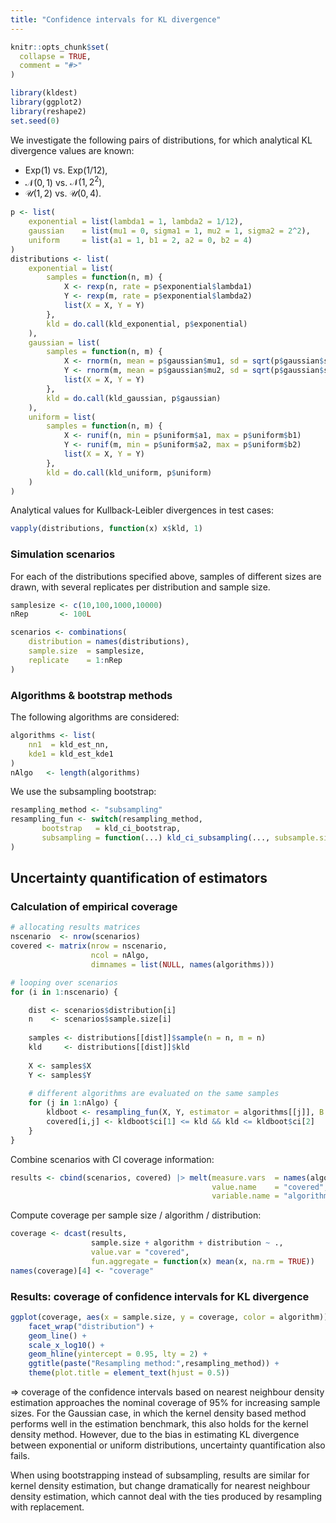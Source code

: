 ```yaml
---
title: "Confidence intervals for KL divergence"
---
```


```r
knitr::opts_chunk$set(
  collapse = TRUE,
  comment = "#>"
)
```

```r
library(kldest)
library(ggplot2)
library(reshape2)
set.seed(0)
```

We investigate the following pairs of distributions,
for which analytical KL divergence values are known:

* $\text{Exp}(1)$ vs. $\text{Exp}(1/12)$,
* $\mathcal{N}(0,1)$ vs. $\mathcal{N}(1,2^2)$,
* $\mathcal{U}(1,2)$ vs. $\mathcal{U}(0,4)$.

```r
p <- list(
    exponential = list(lambda1 = 1, lambda2 = 1/12),
    gaussian    = list(mu1 = 0, sigma1 = 1, mu2 = 1, sigma2 = 2^2),
    uniform     = list(a1 = 1, b1 = 2, a2 = 0, b2 = 4)
)
distributions <- list(
    exponential = list(
        samples = function(n, m) {
            X <- rexp(n, rate = p$exponential$lambda1)
            Y <- rexp(m, rate = p$exponential$lambda2)
            list(X = X, Y = Y)
        },
        kld = do.call(kld_exponential, p$exponential)
    ),
    gaussian = list(
        samples = function(n, m) {
            X <- rnorm(n, mean = p$gaussian$mu1, sd = sqrt(p$gaussian$sigma1))
            Y <- rnorm(m, mean = p$gaussian$mu2, sd = sqrt(p$gaussian$sigma2))
            list(X = X, Y = Y)
        },
        kld = do.call(kld_gaussian, p$gaussian)
    ),
    uniform = list( 
        samples = function(n, m) {
            X <- runif(n, min = p$uniform$a1, max = p$uniform$b1)
            Y <- runif(m, min = p$uniform$a2, max = p$uniform$b2)
            list(X = X, Y = Y)
        },
        kld = do.call(kld_uniform, p$uniform)
    )
)
```

Analytical values for Kullback-Leibler divergences in test cases:

```r
vapply(distributions, function(x) x$kld, 1)
```

### Simulation scenarios

For each of the distributions specified above, samples of different sizes are 
drawn, with several replicates per distribution and sample size.

```r
samplesize <- c(10,100,1000,10000)
nRep       <- 100L

scenarios <- combinations(
    distribution = names(distributions),
    sample.size  = samplesize,
    replicate    = 1:nRep
)
```

### Algorithms & bootstrap methods

The following algorithms are considered:

```r
algorithms <- list(
    nn1  = kld_est_nn,
    kde1 = kld_est_kde1
)
nAlgo   <- length(algorithms)
```

We use the subsampling bootstrap:

```r
resampling_method <- "subsampling"
resampling_fun <- switch(resampling_method,
       bootstrap   = kld_ci_bootstrap,
       subsampling = function(...) kld_ci_subsampling(..., subsample.size = sqrt)
)
```

## Uncertainty quantification of estimators

### Calculation of empirical coverage 

```r
# allocating results matrices
nscenario  <- nrow(scenarios)
covered <- matrix(nrow = nscenario, 
                  ncol = nAlgo, 
                  dimnames = list(NULL, names(algorithms)))

# looping over scenarios
for (i in 1:nscenario) {

    dist <- scenarios$distribution[i]
    n    <- scenarios$sample.size[i]
    
    samples <- distributions[[dist]]$sample(n = n, m = n)
    kld     <- distributions[[dist]]$kld
    
    X <- samples$X
    Y <- samples$Y
    
    # different algorithms are evaluated on the same samples
    for (j in 1:nAlgo) {
        kldboot <- resampling_fun(X, Y, estimator = algorithms[[j]], B = 500L)
        covered[i,j] <- kldboot$ci[1] <= kld && kld <= kldboot$ci[2]
    }
}
```

Combine scenarios with CI coverage information:

```r
results <- cbind(scenarios, covered) |> melt(measure.vars  = names(algorithms),
                                             value.name    = "covered",
                                             variable.name = "algorithm") 
```

Compute coverage per sample size / algorithm / distribution:

```r
coverage <- dcast(results, 
                  sample.size + algorithm + distribution ~ ., 
                  value.var = "covered", 
                  fun.aggregate = function(x) mean(x, na.rm = TRUE))
names(coverage)[4] <- "coverage"
```

### Results: coverage of confidence intervals for KL divergence

```r
ggplot(coverage, aes(x = sample.size, y = coverage, color = algorithm)) + 
    facet_wrap("distribution") +
    geom_line() + 
    scale_x_log10() +
    geom_hline(yintercept = 0.95, lty = 2) + 
    ggtitle(paste("Resampling method:",resampling_method)) +
    theme(plot.title = element_text(hjust = 0.5))
```

$\Rightarrow$ coverage of the confidence intervals based on nearest neighbour 
density estimation approaches the nominal coverage of 95% for increasing sample 
sizes. For the Gaussian case, in which the kernel density based method performs
well in the estimation benchmark, this also holds for the kernel density method.
However, due to the bias in estimating KL divergence between exponential or
uniform distributions, uncertainty quantification also fails.

When using bootstrapping instead of subsampling, results are similar for kernel
density estimation, but change dramatically for nearest neighbour density 
estimation, which cannot deal with the ties produced by resampling with replacement.


